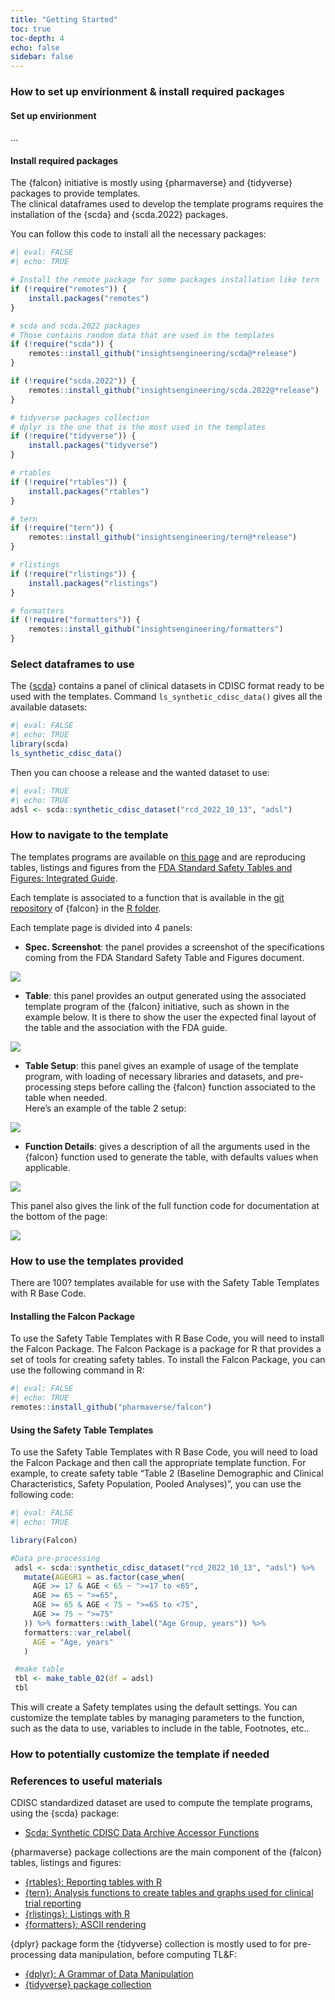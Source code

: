 ```yaml
---
title: "Getting Started"
toc: true
toc-depth: 4
echo: false
sidebar: false
---
```


### How to set up envirionment & install required packages

#### Set up envirionment

...

#### Install required packages

The {falcon} initiative is mostly using {pharmaverse} and {tidyverse} packages to provide templates.\
The clinical dataframes used to develop the template programs requires the installation of the {scda} and {scda.2022} packages.

You can follow this code to install all the necessary packages:

```r
#| eval: FALSE
#| echo: TRUE

# Install the remote package for some packages installation like tern
if (!require("remotes")) {
    install.packages("remotes")
}

# scda and scda.2022 packages
# Those contains random data that are used in the templates
if (!require("scda")) {
    remotes::install_github("insightsengineering/scda@*release")
}

if (!require("scda.2022")) {
    remotes::install_github("insightsengineering/scda.2022@*release")
}

# tidyverse packages collection
# dplyr is the one that is the most used in the templates
if (!require("tidyverse")) {
    install.packages("tidyverse")
}

# rtables
if (!require("rtables")) {
    install.packages("rtables")
}

# tern
if (!require("tern")) {
    remotes::install_github("insightsengineering/tern@*release")
}

# rlistings
if (!require("rlistings")) {
    install.packages("rlistings")
}

# formatters
if (!require("formatters")) {
    remotes::install_github("insightsengineering/formatters")
}
```

### Select dataframes to use {.leftalign}

The {[scda](https://insightsengineering.github.io/scda/latest-tag/)} contains a panel of clinical datasets in CDISC format ready to be used with the templates. Command `ls_synthetic_cdisc_data()` gives all the available datasets:

```r
#| eval: FALSE
#| echo: TRUE
library(scda)
ls_synthetic_cdisc_data()
```

Then you can choose a release and the wanted dataset to use:

```r
#| eval: TRUE
#| echo: TRUE
adsl <- scda::synthetic_cdisc_dataset("rcd_2022_10_13", "adsl")
```

### How to navigate to the template {.leftalign}

The templates programs are available on [this page](template_library.qmd) and are reproducing tables, listings and figures from the [FDA Standard Safety Tables and Figures: Integrated Guide](https://downloads.regulations.gov/FDA-2022-N-1961-0046/attachment_1.pdf).

Each template is associated to a function that is available in the [git repository](https://github.com/pharmaverse/falcon) of {falcon} in the [R folder](https://github.com/pharmaverse/falcon/tree/main/R).

Each template page is divided into 4 panels:

-   **Spec. Screenshot**: the panel provides a screenshot of the specifications coming from the FDA Standard Safety Table and Figures document.  

![](assets/images/screenshots/gs-pan1.png){fig-align="center"}

-   **Table**: this panel provides an output generated using the associated template program of the {falcon} initiative, such as shown in the example below. It is there to show the user the expected final layout of the table and the association with the FDA guide.

![](assets/images/screenshots/gs-pan2.png){fig-align="center"}

-   **Table Setup**: this panel gives an example of usage of the template program, with loading of necessary libraries and datasets, and pre-processing steps before calling the {falcon} function associated to the table when needed.\
    Here's an example of the table 2 setup:

![](assets/images/screenshots/gs-pan3.png){fig-align="center"}

-   **Function Details**: gives a description of all the arguments used in the {falcon} function used to generate the table, with defaults values when applicable.

![](assets/images/screenshots/gs-pan4.png){fig-align="center"}

This panel also gives the link of the full function code for documentation at the bottom of the page:  

![](assets/images/screenshots/gs-pan4b.png){fig-align="center"}

### How to use the templates provided

There are 100? templates available for use with the Safety Table Templates with R Base Code.

#### Installing the Falcon Package

To use the Safety Table Templates with R Base Code, you will need to install the Falcon Package. The Falcon Package is a package for R that provides a set of tools for creating safety tables. To install the Falcon Package, you can use the following command in R:

```r
#| eval: FALSE
#| echo: TRUE
remotes::install_github("pharmaverse/falcon")
```

#### Using the Safety Table Templates

To use the Safety Table Templates with R Base Code, you will need to load the Falcon Package and then call the appropriate template function. For example, to create safety table "Table 2 (Baseline Demographic and Clinical Characteristics, Safety Population, Pooled Analyses)", you can use the following code:

```r
#| eval: FALSE
#| echo: TRUE

library(Falcon)

#Data pre-processing
 adsl <- scda::synthetic_cdisc_dataset("rcd_2022_10_13", "adsl") %>%
   mutate(AGEGR1 = as.factor(case_when(
     AGE >= 17 & AGE < 65 ~ ">=17 to <65",
     AGE >= 65 ~ ">=65",
     AGE >= 65 & AGE < 75 ~ ">=65 to <75",
     AGE >= 75 ~ ">=75"
   )) %>% formatters::with_label("Age Group, years")) %>%
   formatters::var_relabel(
     AGE = "Age, years"
   )

 #make table
 tbl <- make_table_02(df = adsl)
 tbl
```
This will create a Safety templates using the default settings. You can customize the template tables by managing parameters to the function, such as the data to use, variables to include in the table, Footnotes, etc..


### How to potentially customize the template if needed

### References to useful materials

CDISC standardized dataset are used to compute the template programs, using the {scda} package:

-   [Scda: Synthetic CDISC Data Archive Accessor Functions](https://insightsengineering.github.io/scda/latest-tag/)

{pharmaverse} package collections are the main component of the {falcon} tables, listings and figures:

-   [{rtables}: Reporting tables with R](https://insightsengineering.github.io/rtables/main/index.html)\
-   [{tern}: Analysis functions to create tables and graphs used for clinical trial reporting](https://insightsengineering.github.io/tern/latest-tag/)\
-   [{rlistings}: Listings with R](https://insightsengineering.github.io/rlistings/latest-tag/index.html)\
-   [{formatters}: ASCII rendering](https://insightsengineering.github.io/formatters/latest-tag/index.html)

{dplyr} package form the {tidyverse} collection is mostly used to for pre-processing data manipulation, before computing TL&F:

-   [{dplyr}: A Grammar of Data Manipulation](https://dplyr.tidyverse.org/)  
-   [{tidyverse} package collection](https://www.tidyverse.org/packages/)